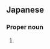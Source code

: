 ==Japanese==
{{ja-kanjitab|玄|葉}}

===Proper noun===
{{ja-pos|proper|げんば}}

# {{surname|lang=ja|sort=けんば'}}